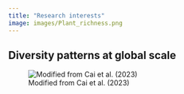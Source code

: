 ```yaml
---
title: "Research interests"
image: images/Plant_richness.png
---
```


## Diversity patterns at global scale

![Modified from Cai et al. (2023)](images/Plant_richness.png)
